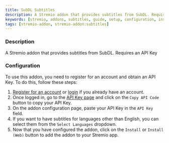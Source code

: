 ```yaml
---
title: SubDL Subtitles
description: A Stremio addon that provides subtitles from SubDL. Requires an API Key
keywords: [stremio, addons, subtitles, guide, setup, configuration, install, link]
tags: [stremio-addon, stremio-addon:subtitles]
---
```


<StremioAddonButtons id="subdl-subtitles" manifest="https://subdl.strem.bar/manifest.json" configurable={true} configurationRequired={true}/> 

<h3>Description</h3>

A Stremio addon that provides subtitles from SubDL. Requires an API Key


<h3>Configuration</h3>

To use this addon, you need to register for an account and obtain an API Key. To do this, follow these steps: 

1. [Register for an account](https://subdl.com/panel/register) or [login](https://subdl.com/panel/login?page=/panel/api) if you already have an account.
2. Once logged in, go to the [API Key page](https://subdl.com/panel/api) and click on the `Copy API Code` button to copy your API Key.
3. On the addon configuration page, paste your API Key in the `API Key` field.
4. If you want to have subtitles for languages other than English, you can select them from the `Select Languages` dropdown.
5. Now that you have configured the addon, click on the `Install` or `Install (Web)` button to add the addon to your Stremio app.